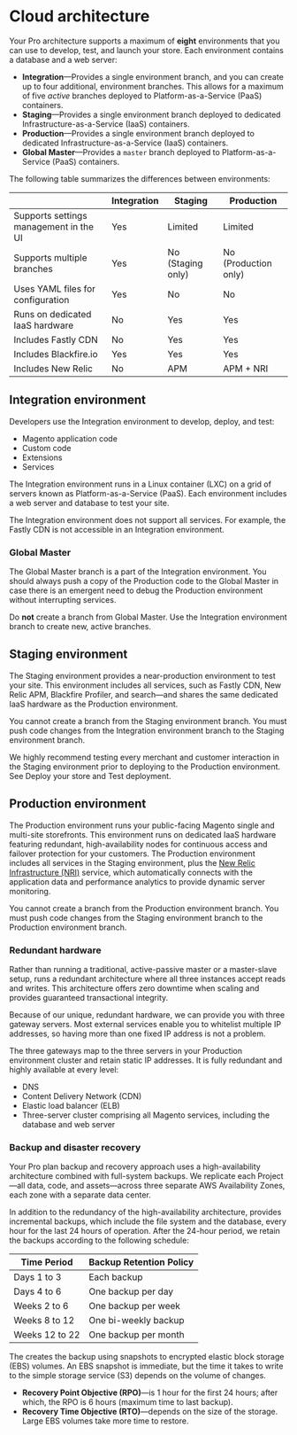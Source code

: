 # Cloud architecture

Your <Variable name='cloud'/> Pro architecture supports a maximum of **eight** environments that you can use to develop, test, and launch your store. Each environment contains a database and a web server:

- **Integration**—Provides a single environment branch, and you can create up to four additional, environment branches. This allows for a maximum of five _active_ branches deployed to Platform-as-a-Service (PaaS) containers.
- **Staging**—Provides a single environment branch deployed to dedicated Infrastructure-as-a-Service (IaaS) containers.
- **Production**—Provides a single environment branch deployed to dedicated Infrastructure-as-a-Service (IaaS) containers.
- **Global Master**—Provides a `master` branch deployed to Platform-as-a-Service (PaaS) containers.

The following table summarizes the differences between environments:

|                                        | Integration | Staging           | Production           |
| -------------------------------------- | ----------- | ----------------- | -------------------- |
| Supports settings management in the UI | Yes         | Limited           | Limited              |
| Supports multiple branches             | Yes         | No (Staging only) | No (Production only) |
| Uses YAML files for configuration      | Yes         | No                | No                   |
| Runs on dedicated IaaS hardware        | No          | Yes               | Yes                  |
| Includes Fastly CDN                    | No          | Yes               | Yes                  |
| Includes Blackfire.io                  | Yes         | Yes               | Yes                  |
| Includes New Relic                     | No          | APM               | APM + NRI            |

## Integration environment

Developers use the Integration environment to develop, deploy, and test:

- Magento application code
- Custom code
- Extensions
- Services

The Integration environment runs in a Linux container (LXC) on a grid of servers known as Platform-as-a-Service (PaaS). Each environment includes a web server and database to test your site.

<Callout type="info" header="Note">
  The Integration environment does not support all services. For example, the
  Fastly CDN is not accessible in an Integration environment.
</Callout>

### Global Master

The Global Master branch is a part of the Integration environment. You should always push a copy of the Production code to the Global Master in case there is an emergent need to debug the Production environment without interrupting services.

Do **not** create a branch from Global Master. Use the Integration environment branch to create new, active branches.

## Staging environment

The Staging environment provides a near-production environment to test your site. This environment includes all services, such as Fastly CDN, New Relic APM, Blackfire Profiler, and search—and shares the same dedicated IaaS hardware as the Production environment.

You cannot create a branch from the Staging environment branch. You must push code changes from the Integration environment branch to the Staging environment branch.

<Callout type="warning" header="Warning">
  We highly recommend testing every merchant and customer interaction in the
  Staging environment prior to deploying to the Production environment. See
  Deploy your store and Test deployment.
</Callout>

## Production environment

The Production environment runs your public-facing Magento single and multi-site storefronts. This environment runs on dedicated IaaS hardware featuring redundant, high-availability nodes for continuous access and failover protection for your customers. The Production environment includes all services in the Staging environment, plus the [New Relic Infrastructure (NRI)][nri] service, which automatically connects with the application data and performance analytics to provide dynamic server monitoring.

You cannot create a branch from the Production environment branch. You must push code changes from the Staging environment branch to the Production environment branch.

### Redundant hardware

Rather than running a traditional, active-passive master or a master-slave setup, <Variable name='cloud'/> runs a redundant architecture where all three instances accept reads and writes. This architecture offers zero downtime when scaling and provides guaranteed transactional integrity.

Because of our unique, redundant hardware, we can provide you with three gateway servers. Most external services enable you to whitelist multiple IP addresses, so having more than one fixed IP address is not a problem.

The three gateways map to the three servers in your Production environment cluster and retain static IP addresses. It is fully redundant and highly available at every level:

- DNS
- Content Delivery Network (CDN)
- Elastic load balancer (ELB)
- Three-server cluster comprising all Magento services, including the database and web server

### Backup and disaster recovery

Your Pro plan backup and recovery approach uses a high-availability architecture combined with full-system backups. We replicate each Project—all data, code, and assets—across three separate AWS Availability Zones, each zone with a separate data center.

In addition to the redundancy of the high-availability architecture, <Variable name='cloud'/> provides
incremental backups, which include the file system and the database, every hour for the last 24 hours of operation. After the
24-hour period, we retain the backups according to the following schedule:

| Time Period    | Backup Retention Policy |
| -------------- | ----------------------- |
| Days 1 to 3    | Each backup             |
| Days 4 to 6    | One backup per day      |
| Weeks 2 to 6   | One backup per week     |
| Weeks 8 to 12  | One bi-weekly backup    |
| Weeks 12 to 22 | One backup per month    |

The <Variable name="cloud" /> creates the backup using snapshots to encrypted elastic block storage (EBS) volumes. An EBS snapshot is immediate, but the time it takes to write to the simple storage service (S3) depends on the volume of changes.

- **Recovery Point Objective (RPO)**—is 1 hour for the first 24 hours; after which, the RPO is 6 hours (maximum time to last backup).
- **Recovery Time Objective (RTO)**—depends on the size of the storage. Large EBS volumes take more time to restore.

<!-- link definitions -->

[nri]: https://newrelic.com/products/infrastructure
